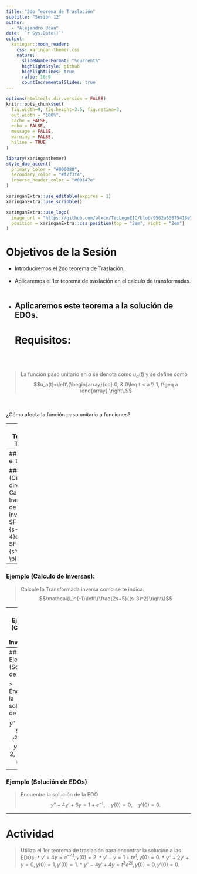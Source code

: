 ```yaml
---
title: "2do Teorema de Traslación"
subtitle: "Sesión 12"
author: 
  - "Alejandro Ucan"
date: '`r Sys.Date()`'
output:
  xaringan::moon_reader:
    css: xaringan-themer.css
    nature:
      slideNumberFormat: "%current%"
      highlightStyle: github
      highlightLines: true
      ratio: 16:9
      countIncrementalSlides: true
---
```


```r
options(htmltools.dir.version = FALSE)
knitr::opts_chunk$set(
  fig.width=9, fig.height=3.5, fig.retina=3,
  out.width = "100%",
  cache = FALSE,
  echo = FALSE,
  message = FALSE, 
  warning = FALSE,
  hiline = TRUE
)
```

```r
library(xaringanthemer)
style_duo_accent(
  primary_color = "#000080",
  secondary_color = "#f2f3f4",
  inverse_header_color = "#00147e"
)
```

```r
xaringanExtra::use_editable(expires = 1)
xaringanExtra::use_scribble()
```

```r
xaringanExtra::use_logo(
  image_url = "https://github.com/alxcn/TecLogoEIC/blob/9562a53875418e749a296c85808a19c85fc4be74/IngenieriaCiencias_Horizontal_RGB.png",
  position = xaringanExtra::css_position(top = "2em", right = "2em")
)
```

# Objetivos de la Sesión

* Introduciremos el 2do teorema de Traslación. <br/><br/>
* Aplicaremos el 1er teorema de traslación en el calculo de transformadas. <br/><br/>
* Aplicaremos este teorema a la solución de EDOs.
---
# Requisitos:
<br/><br/>

> La función paso unitario en $a$ se denota como $u_a(t)$ y se define como $$u_a(t)=\left\{\begin{array}{cc} 0, & 0\leq t < a \\ 1, t\geq a \end{array} \right\.$$

<br/><br/>
¿Cómo afecta la función paso unitario a funciones? 




---
# 2do Teorema de Traslación

> __Teorema:__ Sea $f(t)$ una función tal que $\mathcal{L}\{f(t)\}=F(s)$ exista. Entonces se cumple que $$\mathcal{L}\{f(t-a)u_a(t)\}=e^{-as}F(s).$$

<br/><br/>
> _Implicaciones del Teorema:_ ahora cada que calculemos la transformada de una función trasladada esto se ve como un factor exponencial en su transformada original.

---
## Aplicando el teorema:

### Ejemplo (Calculo directo):
> Calcule las transformadas de Laplace inversa de $F(s)=\frac{1}{s-4}e^{-2s},$ $F(s)=\frac{s}{s^2+9}e^{-\pi s/2}.$

---
### Ejemplo (Calculo de Inversas):

> Calcule la Transformada inversa como se te indica: 
$$\mathcal{L}^{-1}\left\{\frac{2s+5}{(s-3)^2}\right\}$$

---
### Ejemplo (Calculo de Inversas):

> Calcule la Transformada inversa como se te indica:
$$\mathcal{L}^{-1}\left\{\frac{s+5}{s^2+4s+6}\right\}$$

---
### Ejemplo (Solución de EDOs)

> Encuentre la solución de la EDO $$y''-6y'+9y=t^2e^{3t},\quad y(0)=2,\quad y'(0)=17.$$

---
### Ejemplo (Solución de EDOs)

> Encuentre la solución de la EDO $$y''+4y'+6y=1+e^{-t},\quad y(0)=0,\quad y'(0)=0.$$

---
# Actividad 

> Utiliza el 1er teorema de traslación para encontrar la solución a las EDOs:
* $y'+4y=e^{-4t},\, y(0)=2.$
* $y'-y=1+te^{t},\, y(0)=0.$
* $y''+2y'+y=0,\, y(0)=1,\, y'(0)=1.$
* $y''-4y'+4y=t^3e^{2t},\, y(0)=0,\, y'(0)=0.$